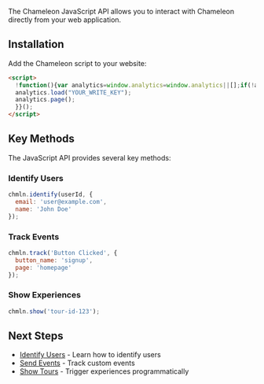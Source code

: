 The Chameleon JavaScript API allows you to interact with Chameleon directly from your web application.

## Installation

Add the Chameleon script to your website:

```html
<script>
  !function(){var analytics=window.analytics=window.analytics||[];if(!analytics.initialize)if(analytics.invoked)window.console&&console.error&&console.error("Segment snippet included twice.");else{analytics.invoked=!0;analytics.methods=["trackSubmit","trackClick","trackLink","trackForm","pageview","identify","reset","group","track","ready","alias","debug","page","once","off","on"];analytics.factory=function(t){return function(){var e=Array.prototype.slice.call(arguments);e.unshift(t);analytics.push(e);return analytics}};for(var t=0;t<analytics.methods.length;t++){var e=analytics.methods[t];analytics[e]=analytics.factory(e)}analytics.load=function(t){var e=document.createElement("script");e.type="text/javascript";e.async=!0;e.src=("https:"===document.location.protocol?"https://":"http://")+"cdn.segment.com/analytics.js/v1/"+t+"/analytics.min.js";var n=document.getElementsByTagName("script")[0];n.parentNode.insertBefore(e,n)};analytics.SNIPPET_VERSION="4.0.0";
  analytics.load("YOUR_WRITE_KEY");
  analytics.page();
  }}();
</script>
```

## Key Methods

The JavaScript API provides several key methods:

### Identify Users
```javascript
chmln.identify(userId, {
  email: 'user@example.com',
  name: 'John Doe'
});
```

### Track Events
```javascript
chmln.track('Button Clicked', {
  button_name: 'signup',
  page: 'homepage'
});
```

### Show Experiences
```javascript
chmln.show('tour-id-123');
```

## Next Steps

- [Identify Users](/js/profiles) - Learn how to identify users
- [Send Events](/js/events) - Track custom events
- [Show Tours](/js/show-tour) - Trigger experiences programmatically